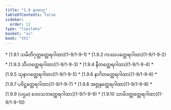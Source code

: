 ```yaml
---
title: "1.9 နဝမဝဂ္ဂ"
tableOfContents: false
sidebar:
  order: 12
type: "tipitaka"
basket: "su"
book: "th1"
---
```



<DynamicBreadcrumb />



<TableOfContents book="th1" section="1.9">
* [1.9.1 သမိတိဂုတ္တတ္ထေရဂါထာ](1-9/1-9-1)
* [1.9.2 ကဿပတ္ထေရဂါထာ](1-9/1-9-2)
* [1.9.3 သီဟတ္ထေရဂါထာ](1-9/1-9-3)
* [1.9.4 နီတတ္ထေရဂါထာ](1-9/1-9-4)
* [1.9.5 သုနာဂတ္ထေရဂါထာ](1-9/1-9-5)
* [1.9.6 နာဂိတတ္ထေရဂါထာ](1-9/1-9-6)
* [1.9.7 ပဝိဋ္ဌတ္ထေရဂါထာ](1-9/1-9-7)
* [1.9.8 အဇ္ဇုနတ္ထေရဂါထာ](1-9/1-9-8)
* [1.9.9 (ပဌမ) ဒေဝသဘတ္ထေရဂါထာ](1-9/1-9-9)
* [1.9.10 သာမိဒတ္တတ္ထေရဂါထာ](1-9/1-9-10)
</TableOfContents>